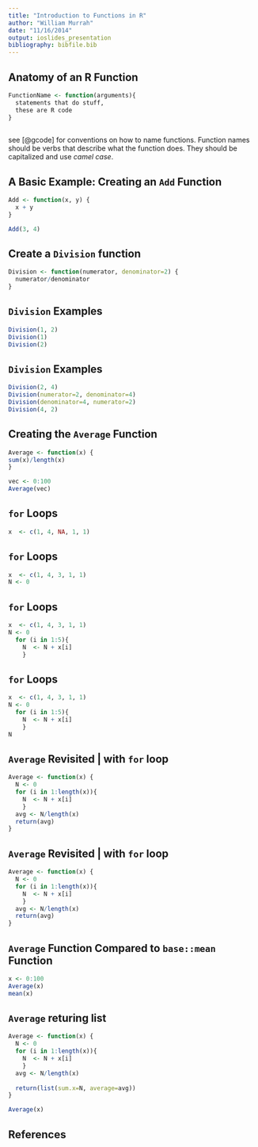 ```yaml
---
title: "Introduction to Functions in R"
author: "William Murrah"
date: "11/16/2014"
output: ioslides_presentation
bibliography: bibfile.bib
---
```


## Anatomy of an R Function

```r

FunctionName <- function(arguments){ 
  statements that do stuff,
  these are R code
}
  
```

see [@gcode] for conventions on how to name functions. Function names should be verbs that describe what the function does. They should be capitalized and use *camel case*.

## A Basic Example: Creating an `Add` Function

>
```r
Add <- function(x, y) {
  x + y
}
```

>
```r
Add(3, 4)
```


## Create a `Division` function

```r
Division <- function(numerator, denominator=2) {
  numerator/denominator
}
```

## `Division` Examples

```r
Division(1, 2)
Division(1)
Division(2)

```

## `Division` Examples
```r
Division(2, 4)
Division(numerator=2, denominator=4)
Division(denominator=4, numerator=2)
Division(4, 2)
```

## Creating the `Average` Function

```r
Average <- function(x) {
sum(x)/length(x)
}
```


```r
vec <- 0:100
Average(vec)
```

## `for` Loops

```r
x  <- c(1, 4, NA, 1, 1)

```

## `for` Loops

```r
x  <- c(1, 4, 3, 1, 1)
N <- 0

```

## `for` Loops

```r
x  <- c(1, 4, 3, 1, 1)
N <- 0
  for (i in 1:5){
    N  <- N + x[i]
    }

```



## `for` Loops

```r
x  <- c(1, 4, 3, 1, 1)
N <- 0
  for (i in 1:5){
    N  <- N + x[i]
    }
N
```


## `Average` Revisited | with `for` loop

```r
Average <- function(x) {
  N <- 0
  for (i in 1:length(x)){
    N  <- N + x[i]
    }
  avg <- N/length(x)
  return(avg)
}

```

## `Average` Revisited | with `for` loop

```r
Average <- function(x) {
  N <- 0
  for (i in 1:length(x)){
    N  <- N + x[i]
    }
  avg <- N/length(x)
  return(avg)
}

```

## `Average` Function Compared to `base::mean` Function

```r
x <- 0:100
Average(x)
mean(x)
```



## `Average` returing list
```r
Average <- function(x) {
  N <- 0
  for (i in 1:length(x)){
    N  <- N + x[i]
    }
  avg <- N/length(x)
  
  return(list(sum.x=N, average=avg))
}

Average(x)
```

## References